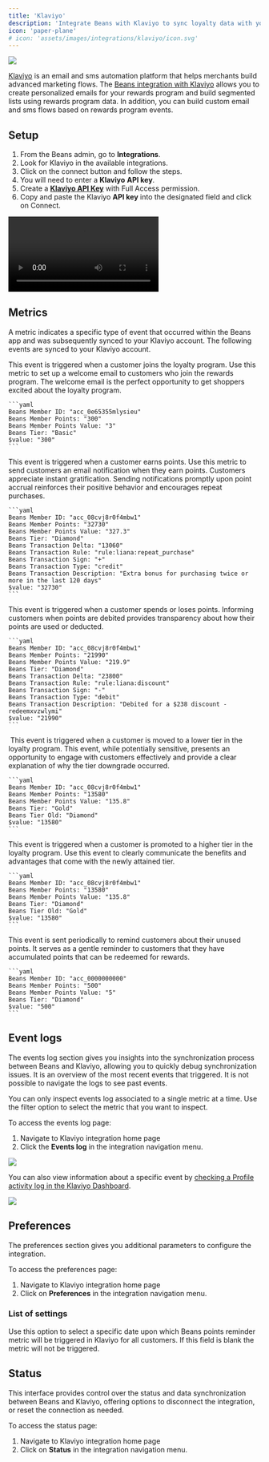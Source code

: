 ```yaml
---
title: 'Klaviyo'
description: 'Integrate Beans with Klaviyo to sync loyalty data with your email marketing'
icon: 'paper-plane'
# icon: 'assets/images/integrations/klaviyo/icon.svg'
---
```


<Frame>
  <img src="/assets/images/integrations/klaviyo/hero.webp" style={{ borderRadius: '0.5rem' }} />
</Frame>

[Klaviyo](https://klaviyo.com/) is an email and sms automation platform that helps merchants
build advanced marketing flows. The
[Beans integration with Klaviyo](https://www.trybeans.com/blog/beans-and-klaviyo-integration)
allows you to create personalized
emails for your rewards program and build segmented lists using rewards program data.
In addition, you can build custom email and sms flows based on rewards program events.

## Setup

1. From the Beans admin, go to **Integrations**.
2. Look for Klaviyo in the available integrations.
3. Click on the connect button and follow the steps.
4. You will need to enter a **Klaviyo** **API key**.
5. Create a [**Klaviyo API Key**](https://help.klaviyo.com/hc/en-us/articles/7423954176283) with Full Access permission.
6. Copy and paste the Klaviyo **API key** into the designated field and click on Connect.

<Frame>
  <video controls style={{ borderRadius: '0.5rem' }}>
    <source src="/assets/images/integrations/klaviyo/screencast-setup.mp4" type="video/mp4" />
    Your browser does not support the video tag.
  </video>
</Frame>

## Metrics

A metric indicates a specific type of event that occurred within the Beans app
and was subsequently synced to your Klaviyo account.
The following events are synced to your Klaviyo account.

<AccordionGroup>
  <Accordion title="Beans member created">
    This event is triggered when a customer joins the loyalty program.
    Use this metric to set up a welcome email to customers who join the rewards program.
    The welcome email is the perfect opportunity to get shoppers excited about the loyalty program.

    ```yaml
    Beans Member ID: "acc_0e65355mlysieu"
    Beans Member Points: "300"
    Beans Member Points Value: "3"
    Beans Tier: "Basic"
    $value: "300"
    ```

  </Accordion>
  <Accordion title="Beans points credited">
    This event is triggered when a customer earns points.
    Use this metric to send customers an email notification when they earn points.
    Customers appreciate instant gratification. Sending notifications promptly upon point accrual
    reinforces their positive behavior and encourages repeat purchases.

    ```yaml
    Beans Member ID: "acc_08cvj8r0f4mbw1"
    Beans Member Points: "32730"
    Beans Member Points Value: "327.3"
    Beans Tier: "Diamond"
    Beans Transaction Delta: "13060"
    Beans Transaction Rule: "rule:liana:repeat_purchase"
    Beans Transaction Sign: "+"
    Beans Transaction Type: "credit"
    Beans Transaction Description: "Extra bonus for purchasing twice or more in the last 120 days"
    $value: "32730"
    ```

  </Accordion>
  <Accordion title="Beans points debited">
    This event is triggered when a customer spends or loses points.
    Informing customers when points are debited provides transparency about how their points are used or deducted.

    ```yaml
    Beans Member ID: "acc_08cvj8r0f4mbw1"
    Beans Member Points: "21990"
    Beans Member Points Value: "219.9"
    Beans Tier: "Diamond"
    Beans Transaction Delta: "23800"
    Beans Transaction Rule: "rule:liana:discount"
    Beans Transaction Sign: "-"
    Beans Transaction Type: "debit"
    Beans Transaction Description: "Debited for a $238 discount - redeemxvzwlymi"
    $value: "21990"
    ```

  </Accordion>
  <Accordion title="Beans tier downgraded">
   This event is triggered when a customer is moved to a lower tier in the loyalty program.
  This event, while potentially sensitive, presents an opportunity to engage with customers
  effectively and provide a clear explanation of why the tier downgrade occurred.

    ```yaml
    Beans Member ID: "acc_08cvj8r0f4mbw1"
    Beans Member Points: "13580"
    Beans Member Points Value: "135.8"
    Beans Tier: "Gold"
    Beans Tier Old: "Diamond"
    $value: "13580"
    ```

  </Accordion>
  <Accordion title="Beans tier upgraded">
    This event is triggered when a customer is promoted to a higher tier
    in the loyalty program. Use this event to clearly communicate the benefits and advantages
    that come with the newly attained tier.

    ```yaml
    Beans Member ID: "acc_08cvj8r0f4mbw1"
    Beans Member Points: "13580"
    Beans Member Points Value: "135.8"
    Beans Tier: "Diamond"
    Beans Tier Old: "Gold"
    $value: "13580"
    ```

  </Accordion>
  <Accordion title="Beans points reminder">
    This event is sent periodically to remind customers about their unused points.
    It serves as a gentle reminder to customers that they have accumulated points
    that can be redeemed for rewards.

    ```yaml
    Beans Member ID: "acc_0000000000"
    Beans Member Points: "500"
    Beans Member Points Value: "5"
    Beans Tier: "Diamond"
    $value: "500"
    ```

  </Accordion>
</AccordionGroup>

## Event logs

The events log section gives you insights into the synchronization process between Beans and Klaviyo,
allowing you to quickly debug synchronization issues. It is an overview of the most recent
events that triggered. It is not possible to navigate the logs to see past events.

<Warning>
  You can only inspect events log associated to a single metric at a time. Use the filter option to select the metric
  that you want to inspect.
</Warning>

To access the events log page:

1. Navigate to Klaviyo integration home page
2. Click the **Events log** in the integration navigation menu.

<Frame>
  <img src="/assets/images/integrations/klaviyo/page-events-log.webp" style={{ borderRadius: '0.5rem' }} />
</Frame>

You can also view information about a specific event by
[checking a Profile activity log in the Klaviyo Dashboard](https://help.klaviyo.com/hc/en-us/articles/115005247088#h_01H93XCYWW5V0VAM8P1HCJXCS9).

<Frame>
  <img src="/assets/images/integrations/klaviyo/klaviyo-view-event.webp" style={{ borderRadius: '0.5rem' }} />
</Frame>

## Preferences

The preferences section gives you additional parameters to configure the integration.

To access the preferences page:

1. Navigate to Klaviyo integration home page
2. Click on **Preferences** in the integration navigation menu.

### List of settings

<ResponseField name="Loyalty points reminder day" required>
  Use this option to select a specific date upon which Beans points reminder metric will be triggered in Klaviyo for all
  customers. If this field is blank the metric will not be triggered.
</ResponseField>

## Status

This interface provides control over the status and data synchronization between Beans and Klaviyo,
offering options to disconnect the integration, or reset the connection as needed.

To access the status page:

1. Navigate to Klaviyo integration home page
2. Click on **Status** in the integration navigation menu.
